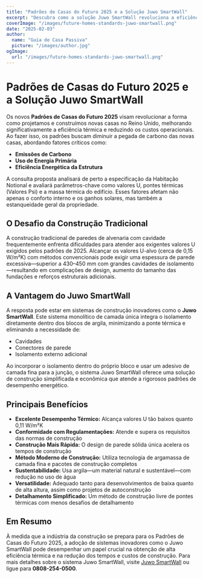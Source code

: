 ```yaml
---
title: "Padrões de Casas do Futuro 2025 e a Solução Juwo SmartWall"
excerpt: "Descubra como a solução Juwo SmartWall revoluciona a eficiência térmica e os padrões de construção para casas do futuro."
coverImage: "/images/future-homes-standards-juwo-smartwall.png"
date: "2025-02-03"
author:
  name: "Guia de Casa Passiva"
  picture: "/images/author.jpg"
ogImage:
  url: "/images/future-homes-standards-juwo-smartwall.png"
---
```


# Padrões de Casas do Futuro 2025 e a Solução Juwo SmartWall

Os novos **Padrões de Casas do Futuro 2025** visam revolucionar a forma como projetamos e construímos novas casas no Reino Unido, melhorando significativamente a eficiência térmica e reduzindo os custos operacionais. Ao fazer isso, os padrões buscam diminuir a pegada de carbono das novas casas, abordando fatores críticos como:

- **Emissões de Carbono**
- **Uso de Energia Primária**
- **Eficiência Energética da Estrutura**

A consulta proposta analisará de perto a especificação da Habitação Notional e avaliará parâmetros-chave como valores U, pontes térmicas (Valores Psi) e a massa térmica do edifício. Esses fatores afetam não apenas o conforto interno e os ganhos solares, mas também a estanqueidade geral da propriedade.

## O Desafio da Construção Tradicional

A construção tradicional de paredes de alvenaria com cavidade frequentemente enfrenta dificuldades para atender aos exigentes valores U exigidos pelos padrões de 2025. Alcançar os valores U-alvo (cerca de 0,15 W/m²K) com métodos convencionais pode exigir uma espessura de parede excessiva—superior a 430–450 mm com grandes cavidades de isolamento—resultando em complicações de design, aumento do tamanho das fundações e reforços estruturais adicionais.

## A Vantagem do Juwo SmartWall

A resposta pode estar em sistemas de construção inovadores como o **Juwo SmartWall**. Este sistema monolítico de camada única integra o isolamento diretamente dentro dos blocos de argila, minimizando a ponte térmica e eliminando a necessidade de:

- Cavidades
- Conectores de parede
- Isolamento externo adicional

Ao incorporar o isolamento dentro do próprio bloco e usar um adesivo de camada fina para a junção, o sistema Juwo SmartWall oferece uma solução de construção simplificada e econômica que atende a rigorosos padrões de desempenho energético.

## Principais Benefícios

- **Excelente Desempenho Térmico:** Alcança valores U tão baixos quanto 0,11 W/m²K
- **Conformidade com Regulamentações:** Atende e supera os requisitos das normas de construção
- **Construção Mais Rápida:** O design de parede sólida única acelera os tempos de construção
- **Método Moderno de Construção:** Utiliza tecnologia de argamassa de camada fina e pacotes de construção completos
- **Sustentabilidade:** Usa argila—um material natural e sustentável—com redução no uso de água
- **Versatilidade:** Adequado tanto para desenvolvimentos de baixa quanto de alta altura, assim como projetos de autoconstrução
- **Detalhamento Simplificado:** Um método de construção livre de pontes térmicas com menos desafios de detalhamento

## Em Resumo

À medida que a indústria da construção se prepara para os Padrões de Casas do Futuro 2025, a adoção de sistemas inovadores como o Juwo SmartWall pode desempenhar um papel crucial na obtenção de alta eficiência térmica e na redução dos tempos e custos de construção. Para mais detalhes sobre o sistema Juwo SmartWall, visite [Juwo SmartWall](http://www.Juwo-SmartWall.co.uk) ou ligue para **0808-254-0500**.
